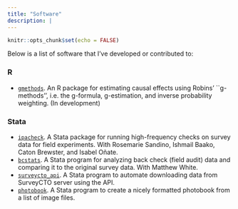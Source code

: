 ```yaml
---
title: "Software"
description: |
---
```


```r
knitr::opts_chunk$set(echo = FALSE)
```

Below is a list of software that I've developed or contributed to:

### R
- [`gmethods`](https://github.com/boyercb/gmethods). An R package for estimating causal effects using Robins' ``g-methods'', i.e. the g-formula, g-estimation, and inverse probability weighting. (In development)

### Stata
- [`ipacheck`](https://github.com/PovertyAction/high-frequency-checks). A Stata package for running high-frequency checks on survey data for field experiments. With Rosemarie Sandino, Ishmail Baako, Caton Brewster, and Isabel Oñate. 
- [`bcstats`](https://github.com/PovertyAction/bcstats). A Stata program for analyzing back check (field audit) data and comparing it to the original survey data. With Matthew White.
- [`surveycto_api`](https://github.com/PovertyAction/surveycto_api). A Stata program to automate downloading data from SurveyCTO server using the API.
- [`photobook`](https://github.com/PovertyAction/photobook). A Stata program to create a nicely formatted photobook from a list of image files.

